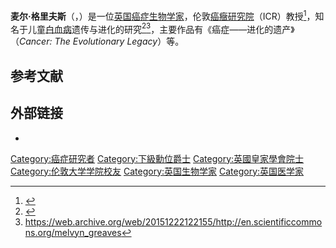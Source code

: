 {{Infobox scientist
| honorific_prefix = [[爵士|爵士]]
| name             = Mel Greaves
| honorific_suffix = [[FMedSci|FMedSci]], [[Fellow_of_the_Royal_Society|FRS]]
| image            = Professor_Melvyn_Greaves.jpg
| caption          = 2015年一场会议上的麦尔·格里夫斯
| birth_date       = {{bda|1941|9|12|df=y}}
| alma_mater       = [[伦敦大学学院|伦敦大学学院]]
| workplaces       = {{hlist|[[Imperial_Cancer_Research_Fund|Imperial Cancer Research Fund]]|[[癌癥研究院|癌癥研究院]]}}
| website          = {{URL|http://www.icr.ac.uk/our-research/researchers-and-teams/professor-mel-greaves}}
}}
'''麦尔·格里夫斯'''（{{lang-en|Melvyn Francis Greaves}}，{{bd|1941年|9月12日|}}）是一位[[英国|英国]][[癌症|癌症]][[生物学家|生物学家]]，伦敦[[癌癥研究院|癌癥研究院]]（ICR）教授<ref>{{cite web|title=Melvyn F Greaves|url=http://www.science-connections.com/profiles/greaves/melgreaves.html|publisher=www.science-connections.com|accessdate=21 December 2015|archive-date=2017-09-26|archive-url=https://web.archive.org/web/20170926174349/http://www.science-connections.com/profiles/greaves/melgreaves.html|dead-url=no}}</ref>，知名于儿童[[白血病|白血病]]遗传与进化的研究<ref>{{Cite web |url=http://www.science-connections.com/video/node/29 |title=Interview with Melvin Greaves HPI Hamburg |access-date=2020-12-30 |archive-date=2011-09-10 |archive-url=https://web.archive.org/web/20110910062909/http://www.science-connections.com/video/node/29 |dead-url=no }}</ref><ref>https://web.archive.org/web/20151222122155/http://en.scientificcommons.org/melvyn_greaves </ref>，主要作品有《癌症——进化的遗产》（''Cancer: The Evolutionary Legacy''）等。
== 参考文献 ==
{{reflist}}

== 外部链接 ==
* {{Official website}}
{{皇家奖章获得者}}

{{Authority control}}
{{DEFAULTSORT:Greaves, Melvyn}}

[[Category:癌症研究者|Category:癌症研究者]]
[[Category:下級勳位爵士|Category:下級勳位爵士]]
[[Category:英國皇家學會院士|Category:英國皇家學會院士]]
[[Category:伦敦大学学院校友|Category:伦敦大学学院校友]]
[[Category:英国生物学家|Category:英国生物学家]]
[[Category:英国医学家|Category:英国医学家]]